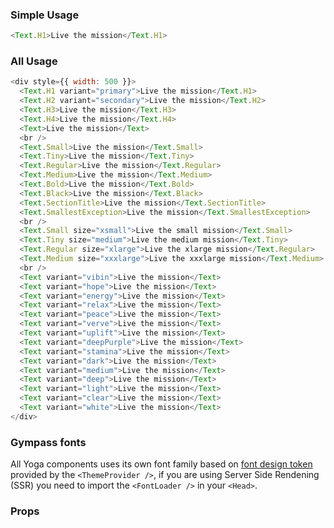 ### Simple Usage

```javascript reactLive=true
<Text.H1>Live the mission</Text.H1>
```

### All Usage

```javascript reactLive=true
<div style={{ width: 500 }}>
  <Text.H1 variant="primary">Live the mission</Text.H1>
  <Text.H2 variant="secondary">Live the mission</Text.H2>
  <Text.H3>Live the mission</Text.H3>
  <Text.H4>Live the mission</Text.H4>
  <Text>Live the mission</Text>
  <br />
  <Text.Small>Live the mission</Text.Small>
  <Text.Tiny>Live the mission</Text.Tiny>
  <Text.Regular>Live the mission</Text.Regular>
  <Text.Medium>Live the mission</Text.Medium>
  <Text.Bold>Live the mission</Text.Bold>
  <Text.Black>Live the mission</Text.Black>
  <Text.SectionTitle>Live the mission</Text.SectionTitle>
  <Text.SmallestException>Live the mission</Text.SmallestException>
  <br />
  <Text.Small size="xsmall">Live the small mission</Text.Small>
  <Text.Tiny size="medium">Live the medium mission</Text.Tiny>
  <Text.Regular size="xlarge">Live the xlarge mission</Text.Regular>
  <Text.Medium size="xxxlarge">Live the xxxlarge mission</Text.Medium>
  <br />
  <Text variant="vibin">Live the mission</Text>
  <Text variant="hope">Live the mission</Text>
  <Text variant="energy">Live the mission</Text>
  <Text variant="relax">Live the mission</Text>
  <Text variant="peace">Live the mission</Text>
  <Text variant="verve">Live the mission</Text>
  <Text variant="uplift">Live the mission</Text>
  <Text variant="deepPurple">Live the mission</Text>
  <Text variant="stamina">Live the mission</Text>
  <Text variant="dark">Live the mission</Text>
  <Text variant="medium">Live the mission</Text>
  <Text variant="deep">Live the mission</Text>
  <Text variant="light">Live the mission</Text>
  <Text variant="clear">Live the mission</Text>
  <Text variant="white">Live the mission</Text>
</div>
```

### Gympass fonts

All Yoga components uses its own font family based on
[font design token](https://gympass.github.io/yoga/guidelines/tokens/fonts)
provided by the `<ThemeProvider />`, if you are using Server Side Rendening
(SSR) you need to import the `<FontLoader />` in your `<Head>`.

### Props

<PropsTable component="Text" platform="web" />
